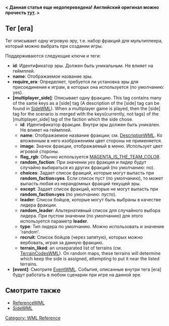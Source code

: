 '''< Данная статья еще недопереведена! Английский оригинал можно прочесть [http://wiki.wesnoth.org/EraWML тут]. >'''
{{WML Tags}}
== Тег [era] ==

Тег описывает одну игровую эру, т.е. набор фракций для мультиплеера, который можно выбрать при создании игры.

Поддерживаются следующие ключи и теги:
* '''id''': Идентификатор эры. Должен быть уникальным. Не влияет на геймплей.
* '''name''': Отображаемое название эры.
* <span id="require_era">'''require_era'''</span>: Определяет, требуется ли установка эры для присоединения к играм, в которых она используется (по умолчанию: yes).
* '''[multiplayer_side]''': Описывает одну фракцию. This tag contains many of the same keys as a [side] tag (A description of the [side] tag can be found in [[SideWML]]). When a multiplayer game is played, then the [side] tag for the scenario is merged with the keys(currently, not tags) of the [multiplayer_side] tag of the faction which the side chose.
** '''id''': Идентификатор фракции. Внутри эры должен быть уникален. Не влияет на геймплей.
** '''name''': Отображаемое название фракции; см. [[DescriptionWML]]. Ко вложенным в него изображениям цвет стороны не применяется.
** '''image''': Значок фракции, отображаемый в меню. Использует цвет игровой стороны.
** '''flag_rgb''': Обычно используется [http://www.wesnoth.org/macro-reference.xhtml#MAGENTA_IS_THE_TEAM_COLOR MAGENTA_IS_THE_TEAM_COLOR].
** '''random_faction''': При значении ''yes'' фракция и лидер будут случайно выбираться из других фракций (по умолчанию: no).
** '''choices''': Задает список фракций, которые могут выпасть при '''random_faction=yes'''. Если список пуст (по умолчанию), то может выпасть любая из нерандомных фракций текущей эры.
** '''except''': Задает список фракций, которые не могут выпасть при '''random_faction=yes''' (по умолчанию: пусто).
** '''leader''': Список бойцов, которые могут быть выбраны в качестве лидера фракции.
** '''random_leader''': Альтернативный список для случайного выбора лидера. При пустом значении (по умолчанию) для этого используется параметр '''leader'''.
** '''type''': Тип лидера по умолчанию. Можно использовать и значение 'random'.
** '''recruit''': Список бойцов (через запятую), которых можно вербовать, играя за данную фракцию.
** '''terrain_liked''': an unseparated list of terrains (см. [[TerrainCodesWML]]). On random maps, these terrains will determine which keep the side is assigned, attempting to put it near the listed terrains.
* '''[event]''': Смотрите [[EventWML]]. События, описанные внутри тега [era] будут работать в любом сценарии при игре на данной эре.


== Смотрите также ==
* [[ReferenceWML]]
* [[SideWML]]


[[Category: WML Reference]]